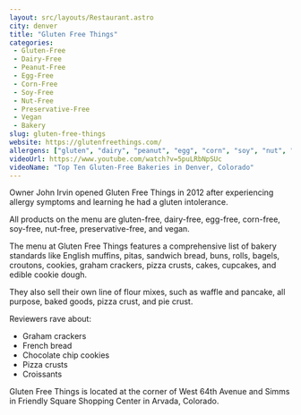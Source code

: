 ```yaml
---
layout: src/layouts/Restaurant.astro
city: denver
title: "Gluten Free Things"
categories:
 - Gluten-Free
 - Dairy-Free
 - Peanut-Free
 - Egg-Free
 - Corn-Free
 - Soy-Free
 - Nut-Free
 - Preservative-Free
 - Vegan
 - Bakery
slug: gluten-free-things
website: https://glutenfreethings.com/
allergens: ["gluten", "dairy", "peanut", "egg", "corn", "soy", "nut", "preservative", "vegan"]
videoUrl: https://www.youtube.com/watch?v=5puLRbNpSUc
videoName: "Top Ten Gluten-Free Bakeries in Denver, Colorado"
---
```


Owner John Irvin opened Gluten Free Things in 2012 after experiencing allergy symptoms and learning he had a gluten intolerance.

All products on the menu are gluten-free, dairy-free, egg-free, corn-free, soy-free, nut-free, preservative-free, and vegan.

The menu at Gluten Free Things features a comprehensive list of bakery standards like English muffins, pitas, sandwich bread, buns, rolls, bagels, croutons, cookies, graham crackers, pizza crusts, cakes, cupcakes, and edible cookie dough. 

They also sell their own line of flour mixes, such as waffle and pancake, all purpose, baked goods, pizza crust, and pie crust.

Reviewers rave about:
* Graham crackers
* French bread
* Chocolate chip cookies
* Pizza crusts
* Croissants

Gluten Free Things is located at the corner of West 64th Avenue and Simms in Friendly Square Shopping Center in Arvada, Colorado.
